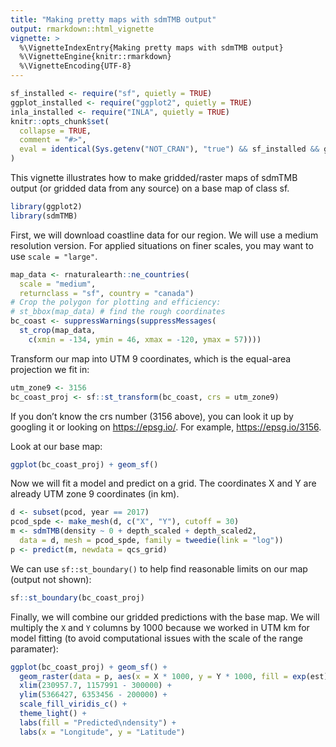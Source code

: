 ```yaml
---
title: "Making pretty maps with sdmTMB output"
output: rmarkdown::html_vignette
vignette: >
  %\VignetteIndexEntry{Making pretty maps with sdmTMB output}
  %\VignetteEngine{knitr::rmarkdown}
  %\VignetteEncoding{UTF-8}
---
```


```r
sf_installed <- require("sf", quietly = TRUE)
ggplot_installed <- require("ggplot2", quietly = TRUE)
inla_installed <- require("INLA", quietly = TRUE)
knitr::opts_chunk$set(
  collapse = TRUE,
  comment = "#>",
  eval = identical(Sys.getenv("NOT_CRAN"), "true") && sf_installed && ggplot_installed && inla_installed
)
```

This vignette illustrates how to make gridded/raster maps of sdmTMB output (or gridded data from any source) on a base map of class sf.

```r
library(ggplot2)
library(sdmTMB)
```

First, we will download coastline data for our region. 
We will use a medium resolution version. For applied situations on finer scales, you may want to use `scale = "large"`.

```r
map_data <- rnaturalearth::ne_countries(
  scale = "medium",
  returnclass = "sf", country = "canada")
# Crop the polygon for plotting and efficiency:
# st_bbox(map_data) # find the rough coordinates
bc_coast <- suppressWarnings(suppressMessages(
  st_crop(map_data,
    c(xmin = -134, ymin = 46, xmax = -120, ymax = 57))))
```

Transform our map into UTM 9 coordinates, which is the equal-area projection we fit in:

```r
utm_zone9 <- 3156
bc_coast_proj <- sf::st_transform(bc_coast, crs = utm_zone9)
```

If you don't know the crs number (3156 above), you can look it up by googling it or looking on <https://epsg.io/>. For example, <https://epsg.io/3156>.

Look at our base map:

```r
ggplot(bc_coast_proj) + geom_sf()
```

Now we will fit a model and predict on a grid. The coordinates X and Y are already UTM zone 9 coordinates (in km).

```r
d <- subset(pcod, year == 2017)
pcod_spde <- make_mesh(d, c("X", "Y"), cutoff = 30)
m <- sdmTMB(density ~ 0 + depth_scaled + depth_scaled2,
  data = d, mesh = pcod_spde, family = tweedie(link = "log"))
p <- predict(m, newdata = qcs_grid)
```

We can use `sf::st_boundary()` to help find reasonable limits on our map (output not shown):

```r
sf::st_boundary(bc_coast_proj)
```

Finally, we will combine our gridded predictions with the base map. 
We will multiply the `X` and `Y` columns by 1000 because we worked in UTM km for model fitting (to avoid computational issues with the scale of the range paramater):

```r
ggplot(bc_coast_proj) + geom_sf() +
  geom_raster(data = p, aes(x = X * 1000, y = Y * 1000, fill = exp(est))) +
  xlim(230957.7, 1157991 - 300000) +
  ylim(5366427, 6353456 - 200000) +
  scale_fill_viridis_c() +
  theme_light() +
  labs(fill = "Predicted\ndensity") +
  labs(x = "Longitude", y = "Latitude")
```
